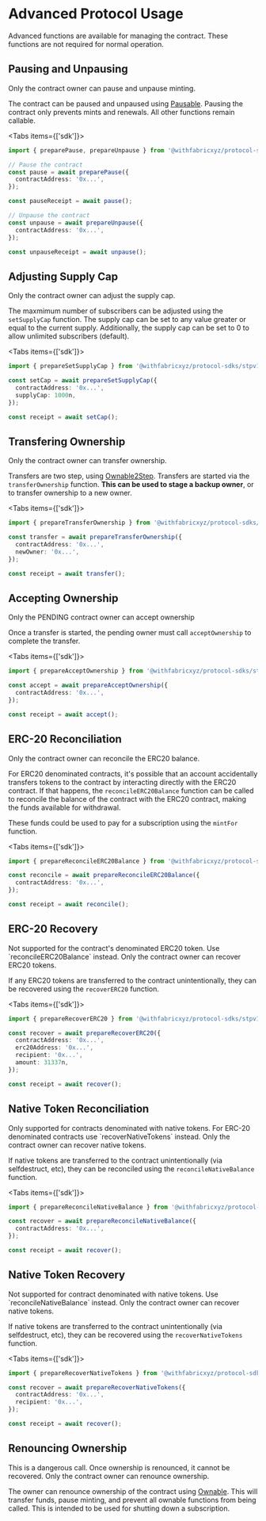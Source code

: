 
# Advanced Protocol Usage

Advanced functions are available for managing the contract. These functions are not required for normal operation.


## Pausing and Unpausing

<Callout type="info" emoji="ℹ️">
  Only the contract owner can pause and unpause minting.
</Callout>

The contract can be paused and unpaused using [Pausable](https://docs.openzeppelin.com/contracts/4.x/api/security#Pausable).
Pausing the contract only prevents mints and renewals. All other functions remain callable.

<Tabs items={['sdk']}>
  <Tab>
  ```ts
  import { preparePause, prepareUnpause } from '@withfabricxyz/protocol-sdks/stpv1';

  // Pause the contract
  const pause = await preparePause({
    contractAddress: '0x...',
  });

  const pauseReceipt = await pause();

  // Unpause the contract
  const unpause = await prepareUnpause({
    contractAddress: '0x...',
  });

  const unpauseReceipt = await unpause();
  ```
  </Tab>
</Tabs>

## Adjusting Supply Cap

<Callout type="info" emoji="ℹ️">
  Only the contract owner can adjust the supply cap.
</Callout>

The maxmimum number of subscribers can be adjusted using the `setSupplyCap` function. The supply cap can be set to any value greater or equal to the current supply. Additionally, the
supply cap can be set to 0 to allow unlimited subscribers (default).

<Tabs items={['sdk']}>
  <Tab>
  ```ts
  import { prepareSetSupplyCap } from '@withfabricxyz/protocol-sdks/stpv1';

  const setCap = await prepareSetSupplyCap({
    contractAddress: '0x...',
    supplyCap: 1000n,
  });

  const receipt = await setCap();
  ```
  </Tab>
</Tabs>

## Transfering Ownership

<Callout type="info" emoji="ℹ️">
  Only the contract owner can transfer ownership.
</Callout>

Transfers are two step, using [Ownable2Step](https://docs.openzeppelin.com/contracts/4.x/api/access#Ownable2Step). Transfers are started via the `transferOwnership` function.
**This can be used to stage a backup owner**, or to transfer ownership to a new owner.

<Tabs items={['sdk']}>
  <Tab>
  ```ts
  import { prepareTransferOwnership } from '@withfabricxyz/protocol-sdks/stpv1';

  const transfer = await prepareTransferOwnership({
    contractAddress: '0x...',
    newOwner: '0x...',
  });

  const receipt = await transfer();
  ```
  </Tab>
</Tabs>

## Accepting Ownership

<Callout type="info" emoji="ℹ️">
  Only the PENDING contract owner can accept ownership
</Callout>

Once a transfer is started, the pending owner must call `acceptOwnership` to complete the transfer.

<Tabs items={['sdk']}>
  <Tab>
  ```ts
  import { prepareAcceptOwnership } from '@withfabricxyz/protocol-sdks/stpv1';

  const accept = await prepareAcceptOwnership({
    contractAddress: '0x...',
  });

  const receipt = await accept();
  ```
  </Tab>
</Tabs>

## ERC-20 Reconciliation

<Callout type="info" emoji="ℹ️">
  Only the contract owner can reconcile the ERC20 balance.
</Callout>

For ERC20 denominated contracts, it's possible that an account accidentally transfers tokens to the contract by interacting directly with the ERC20 contract.
If that happens, the `reconcileERC20Balance` function can be called to reconcile the balance of the contract with the ERC20 contract, making the funds available for withdrawal.

These funds could be used to pay for a subscription using the `mintFor` function.

<Tabs items={['sdk']}>
  <Tab>
  ```ts
  import { prepareReconcileERC20Balance } from '@withfabricxyz/protocol-sdks/stpv1';

  const reconcile = await prepareReconcileERC20Balance({
    contractAddress: '0x...',
  });

  const receipt = await reconcile();
  ```
  </Tab>
</Tabs>

## ERC-20 Recovery

<Callout type="warning" emoji="⚠️">
  Not supported for the contract's denominated ERC20 token. Use `reconcileERC20Balance` instead.
</Callout>

<Callout type="info" emoji="ℹ️">
  Only the contract owner can recover ERC20 tokens.
</Callout>

If any ERC20 tokens are transferred to the contract unintentionally, they can be recovered using the `recoverERC20` function.

<Tabs items={['sdk']}>
  <Tab>
  ```ts
  import { prepareRecoverERC20 } from '@withfabricxyz/protocol-sdks/stpv1';

  const recover = await prepareRecoverERC20({
    contractAddress: '0x...',
    erc20Address: '0x...',
    recipient: '0x...',
    amount: 31337n,
  });

  const receipt = await recover();
  ```
  </Tab>
</Tabs>

## Native Token Reconciliation

<Callout type="warning" emoji="⚠️">
  Only supported for contracts denominated with native tokens. For ERC-20 denominated contracts use `recoverNativeTokens` instead.
</Callout>

<Callout type="info" emoji="ℹ️">
  Only the contract owner can recover native tokens.
</Callout>

If native tokens are transferred to the contract unintentionally (via selfdestruct, etc), they can be reconciled using the `reconcileNativeBalance` function.

<Tabs items={['sdk']}>
  <Tab>
  ```ts
  import { prepareReconcileNativeBalance } from '@withfabricxyz/protocol-sdks/stpv1';

  const recover = await prepareReconcileNativeBalance({
    contractAddress: '0x...',
  });

  const receipt = await recover();
  ```
  </Tab>
</Tabs>

## Native Token Recovery

<Callout type="warning" emoji="⚠️">
  Not supported for contract denominated with native tokens. Use `reconcileNativeBalance` instead.
</Callout>

<Callout type="info" emoji="ℹ️">
  Only the contract owner can recover native tokens.
</Callout>

If native tokens are transferred to the contract unintentionally (via selfdestruct, etc), they can be recovered using the `recoverNativeTokens` function.

<Tabs items={['sdk']}>
  <Tab>
  ```ts
  import { prepareRecoverNativeTokens } from '@withfabricxyz/protocol-sdks/stpv1';

  const recover = await prepareRecoverNativeTokens({
    contractAddress: '0x...',
    recipient: '0x...',
  });

  const receipt = await recover();
  ```
  </Tab>
</Tabs>

## Renouncing Ownership

<Callout type="error" emoji="🚫">
  This is a dangerous call. Once ownership is renounced, it cannot be recovered.
</Callout>

<Callout type="info" emoji="ℹ️">
  Only the contract owner can renounce ownership.
</Callout>

The owner can renounce ownership of the contract using [Ownable](https://docs.openzeppelin.com/contracts/4.x/api/access#Ownable-renounceOwnership).
This will transfer funds, pause minting, and prevent all ownable functions from being called. This is intended to be used for shutting down a subscription.
